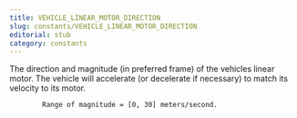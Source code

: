 ```yaml
---
title: VEHICLE_LINEAR_MOTOR_DIRECTION
slug: constants/VEHICLE_LINEAR_MOTOR_DIRECTION
editorial: stub
category: constants
---
```


<LSLConstant
	name="VEHICLE_LINEAR_MOTOR_DIRECTION"
	type="integer"
	value="18"
/>

The direction and magnitude (in preferred frame) of the vehicles linear motor. The vehicle will accelerate (or decelerate if necessary) to match its velocity to its motor.

			Range of magnitude = [0, 30] meters/second.
